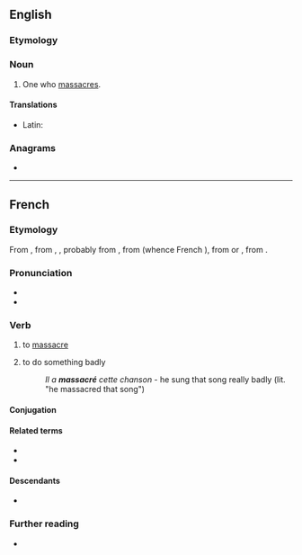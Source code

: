 ==English==

===Etymology===
{{suffix|en|massacre|er}}

===Noun===
{{en-noun}}

# One who [[massacre]]s.

====Translations====
{{trans-top|one who massacres}}
* Latin: {{t|la|trucidator}}
{{trans-mid}}
{{trans-bottom}}

===Anagrams===
* {{anagrams|en|a=aacemrrss|arms races}}

----

==French==

===Etymology===
From {{inh|fr|frm|massacrer}}, from {{inh|fr|fro|macecrer}}, {{m|fro|macecler}}, probably from {{inh|fr|VL.||*matteuculāre}}, from {{m|la||*matteuca}} (whence French {{m|fr|massue}}), from {{m|la||*mattea}} or {{inh|fr|LL.|mattia}}, from {{inh|fr|la|mateola||hoe}}.

===Pronunciation===
* {{fr-IPA}}
* {{audio|Fr-massacrer.ogg|Audio|lang=fr}}

===Verb===
{{fr-verb}}

# to [[massacre]] {{gloss|kill}}
# {{lb|fr|figuratively}} to do something badly
#: ''Il a '''massacré''' cette chanson'' - he sung that song really badly (lit. "he massacred that song")

====Conjugation====
{{fr-conj-auto}}

====Related terms====
* {{l|fr|massacre}}
* {{l|fr|massue}}

====Descendants====
* {{desc|it|massacrare|bor=1}}

===Further reading===
* {{R:TLFi}}